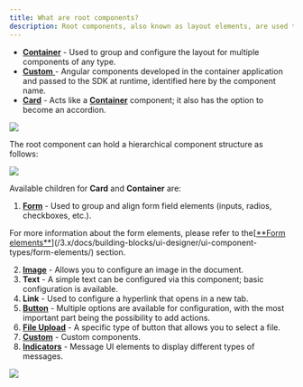 ```yaml
---
title: What are root components?
description: Root components, also known as layout elements, are used to group different types of components, each serving a specific purpose
---
```


* [**Container**](./container) - Used to group and configure the layout for multiple components of any type.
* [**Custom** ](./custom) - Angular components developed in the container application and passed to the SDK at runtime, identified here by the component name.
* [**Card**](./card) - Acts like a [**Container**](./container) component; it also has the option to become an accordion.

![](https://s3.eu-west-1.amazonaws.com/docx.flowx.ai/building-blocks/ui-designer/root_components.gif)

The root component can hold a hierarchical component structure as follows:

![](https://s3.eu-west-1.amazonaws.com/docx.flowx.ai/building-blocks/ui-designer/root_components_structure.png)

Available children for **Card** and **Container** are:

1. [**Form**](/3.x/docs/building-blocks/ui-designer/ui-component-types/form-elements/) - Used to group and align form field elements (inputs, radios, checkboxes, etc.).

<Info>
For more information about the form elements, please refer to the[<u>**Form elements**</u>](/3.x/docs/building-blocks/ui-designer/ui-component-types/form-elements/) section.
</Info>

2. [**Image**](../image) - Allows you to configure an image in the document.
3. **Text** - A simple text can be configured via this component; basic configuration is available.
4. **Link** - Used to configure a hyperlink that opens in a new tab.
5. [**Button**](../buttons) - Multiple options are available for configuration, with the most important part being the possibility to add actions.
6. [**File Upload**](../buttons) - A specific type of button that allows you to select a file.
7. [**Custom**](./custom) - Custom components.
8. [**Indicators**](../indicators) - Message UI elements to display different types of messages.

![](https://s3.eu-west-1.amazonaws.com/docx.flowx.ai/release34/card_elements.png)


